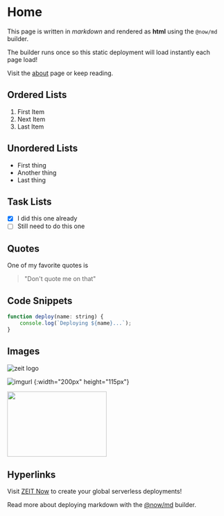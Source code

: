 # Home

This page is written in *markdown* and rendered as **html** using the `@now/md` builder.

The builder runs once so this static deployment will load instantly each page load!

Visit the [about](./about) page or keep reading.

## Ordered Lists

1. First Item
2. Next Item
3. Last Item

## Unordered Lists

* First thing
* Another thing
* Last thing

## Task Lists

- [x] I did this one already
- [ ] Still need to do this one

## Quotes

One of my favorite quotes is

> "Don't quote me on that"

## Code Snippets

```js
function deploy(name: string) {
    console.log(`Deploying ${name}...`);
}
```

## Images

![zeit logo](https://assets.zeit.co/image/upload/front/assets/design/zeit-black-full-logo.svg)

![imgurl](http://ecs.chenxixian.cn:4000/imgs/2019/05/210996b00820b8eb.jpg) {:width="200px" height="115px"}

<img src = 'http://ecs.chenxixian.cn:4000/imgs/2019/05/886f3538ac567b1c.jpg' width="229" height="150" />

## Hyperlinks

Visit [ZEIT Now](https://zeit.co/now) to create your global serverless deployments!

Read more about deploying markdown with the [@now/md](https://zeit.co/docs/v2/deployments/official-builders/markdown-now-md) builder.